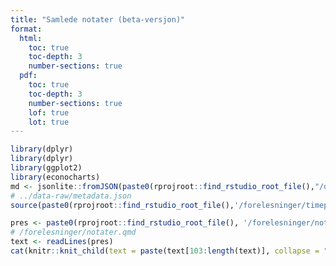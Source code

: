 ```yaml
---
title: "Samlede notater (beta-versjon)"
format: 
  html:
    toc: true
    toc-depth: 3
    number-sections: true
  pdf:
    toc: true
    toc-depth: 3
    number-sections: true
    lof: true
    lot: true
---
```


```r
library(dplyr)
library(dplyr)
library(ggplot2)
library(econocharts)
md <- jsonlite::fromJSON(paste0(rprojroot::find_rstudio_root_file(),"/data-raw/metadata.json"))
# ../data-raw/metadata.json
source(paste0(rprojroot::find_rstudio_root_file(),'/forelesninger/timeplan.R'))
```


```r
pres <- paste0(rprojroot::find_rstudio_root_file(), '/forelesninger/notater.qmd')
# /forelesninger/notater.qmd
text <- readLines(pres)
cat(knitr::knit_child(text = paste(text[103:length(text)], collapse = "\n"), quiet = TRUE))
```





